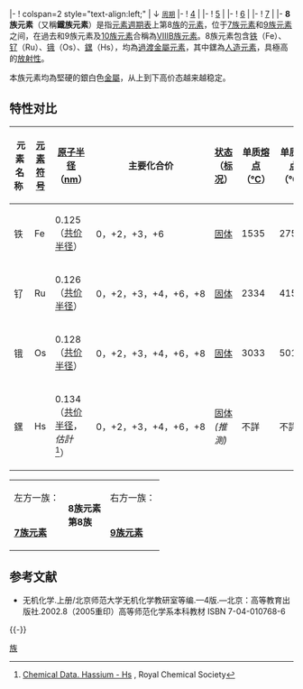 {{Note TA
|1=zh-cn:𬭶;zh-tw:𨭆
}}
{{CJK-New-Char|28B46|ver=B}}
{{Distinguish|鐵系元素}}
{{infobox periodic table group/header
| title       = 8族元素{{nowrap|在週期表中的位置}}
| group number= 8
| CAS         = VIIIB的左列
| old IUPAC   = VIII的左列
| by element  = 鐵族元素
| mark element= Fe,Ru,Os,Hs
| left        = [[7族元素|7族]]
| right       = [[9族元素|9族]]}}
|-
! colspan=2 style="text-align:left;" | ↓ <small>[[元素周期|周期]]</small>
|-
! [[第4周期元素|4]]
| {{element cell image|26|7=Primordial|image=Iron_electrolytic_and_1cm3_cube.jpg|image caption=Iron electrolytic and 1cm3 cube}}
|-
! [[第5周期元素|5]]
| {{element cell image|44|7=Primordial|image=Ruthenium a half bar.jpg|image caption=Ruthenium a half bar}}
|-
! [[第6周期元素|6]]
| {{element cell image|76|7=Primordial|image=Osmium crystals.jpg|image caption=Osmium crystals}}
|-
! [[第7周期元素|7]]
| {{element cell image|108|7=Synthetic}}
|-
{{infobox periodic table group/legend}}
{{infobox periodic table group/footer}}
'''8族元素'''（又稱'''鐵族元素'''）是指[[元素週期表|元素週期表]]上第8[[族_(化學)|族]]的[[元素|元素]]，位于[[7族元素|7族元素]]和[[9族元素|9族元素]]之间，在過去和9族元素及[[10族元素|10族元素]]合稱為[[ⅧB族元素|ⅧB族元素]]。8族元素包含[[铁|铁]]（Fe）、[[钌|钌]]（Ru）、[[锇|锇]]（Os）、[[𨭆|𨭆]]（Hs），均為[[過渡金屬元素|過渡金屬元素]]，其中𨭆為[[人造元素|人造元素]]，具極高的[[放射性|放射性]]。

本族元素均為堅硬的銀白色[[金屬|金屬]]，从上到下高价态越来越稳定。

== 特性对比 ==
{| class="wikitable"
|-
!bgcolor="#DDDDFF" width="6%"|
 元素名称 
!bgcolor="#DDDDFF" width="5%"|
[[元素符号|元素符号]]
!bgcolor="#DDDDFF" width="7%"|
[[原子|原子]][[半径|半径]]（[[纳米|nm]]）
!bgcolor="#DDDDFF" width="7%"|
主要化合价
!bgcolor="#DDDDFF" width="7%"|
[[物质状态|状态]]（[[标准状况|标况]]）
!bgcolor="#DDDDFF" width="6%"|
单质[[熔点|熔点]]（[[摄氏度|℃]]）
!bgcolor="#DDDDFF" width="6%"|
单质[[沸点|沸点]]（℃）
!bgcolor="#DDDDFF" width="6%"|
单质[[密度|密度]]（kg/m<sup>3</sup>）
|-
|铁||Fe||0.125<br />（[[共价半径|共价半径]]）||0，+2，+3，+6||[[固体|固体]]||1535||2750||7874
|- 
|钌||Ru||0.126<br />（[[共价半径|共价半径]]）||0，+2，+3，+4，+6，+8||[[固体|固体]]||2334||4150||12370
|-
|锇||Os||0.128<br />（[[共价半径|共价半径]]）||0，+2，+3，+4，+6，+8||[[固体|固体]]||3033||5012||22590
|-
|𨭆||Hs||0.134<br />（[[共价半径|共价半径]]，''估計''<ref name=rsc>[http://www.rsc.org/chemsoc/visualelements/pages/data/hassium_data.html Chemical Data. Hassium - Hs] {{Wayback|url=http://www.rsc.org/chemsoc/visualelements/pages/data/hassium_data.html |date=20200530132004 }}, Royal Chemical Society</ref>）||0，+2，+3，+4，+6，+8||[[固体|固体]]''(推測)''||不詳||不詳||41000（预测）
|}

<center>
{|
|-
|左方一族：
|rowspan=2 bgcolor="#ffdead"|'''8族元素<br />第8族'''
|右方一族：
|-
|'''[[7族元素|7族元素]]'''
|'''[[9族元素|9族元素]]'''
|}

</Center>

== 参考文献 ==
{{Reflist}}
{{refbegin}}
* 无机化学.上册/北京师范大学无机化学教研室等编.—4版.—北京：高等教育出版社.2002.8（2005重印）高等师范化学系本科教材 ISBN 7-04-010768-6
{{refend}}

{{-}}
{{化學元素分類}}

[[Category:元素周期表|族]]
